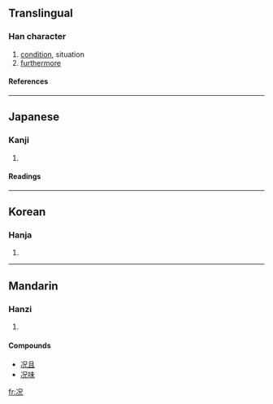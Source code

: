 {{see|況}}

==Translingual==
===Han character===
{{Han char|rn=15|rad=冫|as=05|sn=7|four=|canj=戈一口竹山 (IMRHU)}}
# [[condition]], situation
# [[furthermore]]
====References====
{{Han ref|kx=0131.300|dkj=01620|dj=0295.010|hdz=10295.170|uh=51B5|ud=20917}}
----
==Japanese==
===Kanji===
{{ja-kanji|grade=|rs=冫05}}
# {{defn|Japanese}} 
====Readings====
{{ja-readings|on=[[きょう]] (kyō)|kun=[[いわんや]] (iwan'ya), [[おもむき]] (omomuki)}}
----
==Korean==
===Hanja===
{{ko-hanja|hangeul=황|rv=hwang|mr=hwang}}
# {{defn|Korean}}
----
==Mandarin==
===Hanzi===
{{cmn-hanzi|tra=況|pin=[[kuàng]] (kuang4)|wg=k'uang<sup>4</sup>}}
# {{defn|Mandarin}}

====Compounds====
*[[况且]]
*[[况味]]

[[fr:况]]